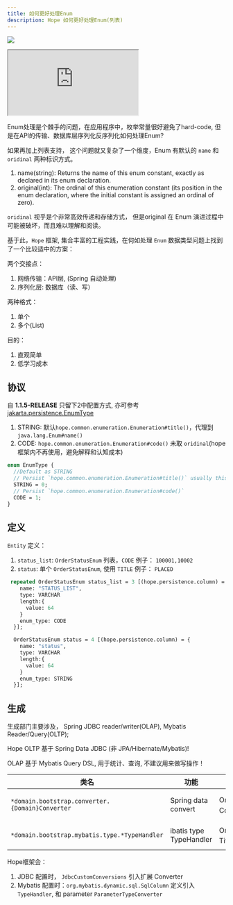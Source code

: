 ```yaml
---
title: 如何更好处理Enum
description: Hope 如何更好处理Enum(列表)
---
```



<a target="_blank" href="https://search.maven.org/artifact/com.apihug/it-bom"><img
  src="https://img.shields.io/maven-central/v/com.apihug/it-bom.svg?label=Maven%20Central"/></a>

<div>
  <iframe
    src="https://plugins.jetbrains.com/embeddable/install/23534"
    border="0"
    height={'48px'}
    allow="accelerometer; autoplay; clipboard-write; encrypted-media; gyroscope; picture-in-picture"
    allowFullScreen
  ></iframe>
</div>

Enum处理是个棘手的问题，在应用程序中，枚举常量很好避免了hard-code, 但是在API的传输、数据库层序列化反序列化如何处理Enum?

如果再加上列表支持， 这个问题就又复杂了一个维度，Enum 有默认的 `name` 和 `oridinal` 两种标识方式。 

1. name(string): Returns the name of this enum constant, exactly as declared in its enum declaration.
2. original(int): The ordinal of this enumeration constant (its position in the enum declaration, where the initial constant is assigned an ordinal of zero).

`oridinal` 视乎是个非常高效传递和存储方式， 但是original 在 Enum 演进过程中可能被破坏，而且难以理解和阅读。

基于此，`Hope` 框架, 集合丰富的工程实践，在何如处理 `Enum` 数据类型问题上找到了一个比较适中的方案：

两个交接点：

1. 网络传输：API层, (Spring 自动处理)
2. 序列化层: 数据库（读、写）

两种格式：

1. 单个
2. 多个(List)

目的：

1. 直观简单
2. 低学习成本

## 协议

自 **1.1.5-RELEASE** 只留下2中配置方式, 亦可参考 [jakarta.persistence.EnumType](https://github.com/jakartaee/persistence/blob/master/api/src/main/java/jakarta/persistence/EnumType.java)

1. STRING: 默认`hope.common.enumeration.Enumeration#title()`，代理到 `java.lang.Enum#name()`
2. CODE: `hope.common.enumeration.Enumeration#code()`  未取 `oridinal`(hope框架内不再使用，避免解释和认知成本)

```protobuf
enum EnumType {
  //Default as STRING
  // Persist `hope.common.enumeration.Enumeration#title()` usually this will delegate to the `java.lang.Enum#name()`
  STRING = 0;
  // Persist `hope.common.enumeration.Enumeration#code()`
  CODE = 1;
}
```

## 定义

`Entity` 定义：

1. `status_list`:  `OrderStatusEnum` 列表，`CODE` 例子： `100001,10002`
2. `status`:  单个 `OrderStatusEnum`, 使用 `TITLE` 例子： `PLACED`

```protobuf
 repeated OrderStatusEnum status_list = 3 [(hope.persistence.column) = {
    name: "STATUS_LIST",
    type: VARCHAR
    length:{
      value: 64
    }
    enum_type: CODE
  }];

  OrderStatusEnum status = 4 [(hope.persistence.column) = {
    name: "status",
    type: VARCHAR
    length:{
      value: 64
    }
    enum_type: STRING
  }];
```

## 生成

生成部门主要涉及， Spring JDBC reader/writer(OLAP), Mybatis Reader/Query(OLTP);

<TipInfo>

  Hope OLTP 基于 Spring Data JDBC (非 JPA/Hibernate/Mybatis)!

  OLAP 基于 Mybatis Query DSL, 用于统计、查询, 不建议用来做写操作！
  
</TipInfo>


| 类名                                              | 功能                      | 包含类                                                                | 备注                     |
|-------------------------------------------------|-------------------------|--------------------------------------------------------------------|------------------------|
| `*domain.bootstrap.converter.{Domain}Converter` | Spring data convert     | OrderStatus(CodeListReaderConverter、CodeListWriterConverter、Title) | Spring JDBC 初始化注入      |
| `*domain.bootstrap.mybatis.type.*TypeHandler`   | ibatis type TypeHandler | OrderStatus(CodeListTypeHandler、TitleListTypeHandler、Title)        | Batis Column Converter |

Hope框架会：

1. JDBC 配置时， `JdbcCustomConversions` 引入扩展 Converter
2. Mybatis 配置时：`org.mybatis.dynamic.sql.SqlColumn` 定义引入 `TypeHandler`, 和 parameter `ParameterTypeConverter`
